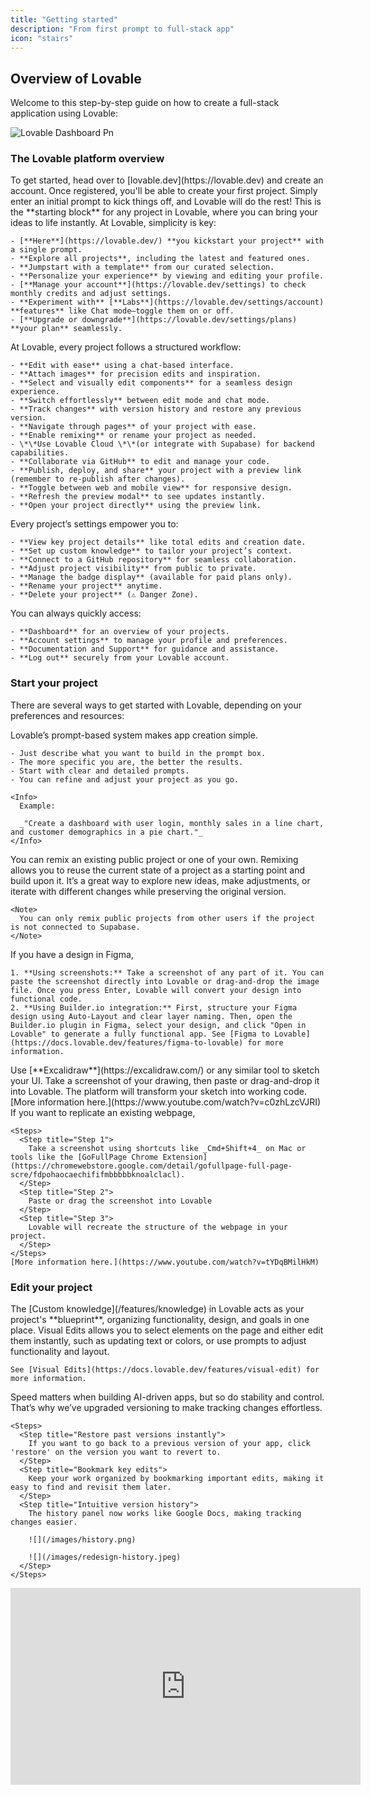 ```yaml
---
title: "Getting started"
description: "From first prompt to full-stack app"
icon: "stairs"
---
```


## Overview of Lovable

Welcome to this step-by-step guide on how to create a full-stack application using Lovable:

![Lovable Dashboard Pn](/images/lovable-dashboard.png)

### The Lovable platform overview

<AccordionGroup>
  <Accordion title="Create your first project">
    <Steps>
      <Step title="Step 1">
        To get started, head over to [lovable.dev](https://lovable.dev) and create an account.
      </Step>
      <Step title="Step 2">
        Once registered, you'll be able to create your first project.
      </Step>
      <Step title="Step 3">
        Simply enter an initial prompt to kick things off, and Lovable will do the rest! This is the **starting block** for any project in Lovable, where you can bring your ideas to life instantly.
      </Step>
    </Steps>
  </Accordion>
  <Accordion title="Lovable dashboard">
    At Lovable, simplicity is key:

    - [**Here**](https://lovable.dev/) **you kickstart your project** with a single prompt.
    - **Explore all projects**, including the latest and featured ones.
    - **Jumpstart with a template** from our curated selection.
    - **Personalize your experience** by viewing and editing your profile.
    - [**Manage your account**](https://lovable.dev/settings) to check monthly credits and adjust settings.
    - **Experiment with** [**Labs**](https://lovable.dev/settings/account) **features** like Chat mode—toggle them on or off.
    - [**Upgrade or downgrade**](https://lovable.dev/settings/plans) **your plan** seamlessly.
  </Accordion>
  <Accordion title="Project overview">
    At Lovable, every project follows a structured workflow:

    - **Edit with ease** using a chat-based interface.
    - **Attach images** for precision edits and inspiration.
    - **Select and visually edit components** for a seamless design experience.
    - **Switch effortlessly** between edit mode and chat mode.
    - **Track changes** with version history and restore any previous version.
    - **Navigate through pages** of your project with ease.
    - **Enable remixing** or rename your project as needed.
    - \*\*Use Lovable Cloud \*\*(or integrate with Supabase) for backend capabilities.
    - **Collaborate via GitHub** to edit and manage your code.
    - **Publish, deploy, and share** your project with a preview link (remember to re-publish after changes).
    - **Toggle between web and mobile view** for responsive design.
    - **Refresh the preview modal** to see updates instantly.
    - **Open your project directly** using the preview link.
  </Accordion>
  <Accordion title="Project settings">
    Every project’s settings empower you to:

    - **View key project details** like total edits and creation date.
    - **Set up custom knowledge** to tailor your project’s context.
    - **Connect to a GitHub repository** for seamless collaboration.
    - **Adjust project visibility** from public to private.
    - **Manage the badge display** (available for paid plans only).
    - **Rename your project** anytime.
    - **Delete your project** (⚠️ Danger Zone).
  </Accordion>
  <Accordion title="Project quick access">
    You can always quickly access:

    - **Dashboard** for an overview of your projects.
    - **Account settings** to manage your profile and preferences.
    - **Documentation and Support** for guidance and assistance.
    - **Log out** securely from your Lovable account.
  </Accordion>
</AccordionGroup>

### Start your project

There are several ways to get started with Lovable, depending on your preferences and resources:

<AccordionGroup>
  <Accordion title="Prompt">
    Lovable’s prompt-based system makes app creation simple.

    - Just describe what you want to build in the prompt box.
    - The more specific you are, the better the results.
    - Start with clear and detailed prompts.
    - You can refine and adjust your project as you go.

    <Info>
      Example:

      _"Create a dashboard with user login, monthly sales in a line chart, and customer demographics in a pie chart."_
    </Info>
  </Accordion>
  <Accordion title="Remix an existing project">
    You can remix an existing public project or one of your own. Remixing allows you to reuse the current state of a project as a starting point and build upon it. It’s a great way to explore new ideas, make adjustments, or iterate with different changes while preserving the original version.

    <Note>
      You can only remix public projects from other users if the project is not connected to Supabase.
    </Note>
  </Accordion>
  <Accordion title="Using Figma">
    If you have a design in Figma,

    1. **Using screenshots:** Take a screenshot of any part of it. You can paste the screenshot directly into Lovable or drag-and-drop the image file. Once you press Enter, Lovable will convert your design into functional code.
    2. **Using Builder.io integration:** First, structure your Figma design using Auto-Layout and clear layer naming. Then, open the Builder.io plugin in Figma, select your design, and click "Open in Lovable" to generate a fully functional app. See [Figma to Lovable](https://docs.lovable.dev/features/figma-to-lovable) for more information.
  </Accordion>
  <Accordion title="Using a sketch">
    <Steps>
      <Step title="Step 1">
        Use [**Excalidraw**](https://excalidraw.com/) or any similar tool to sketch your UI.
      </Step>
      <Step title="Step 2">
        Take a screenshot of your drawing, then paste or drag-and-drop it into Lovable.
      </Step>
      <Step title="Step 3">
        The platform will transform your sketch into working code.
      </Step>
    </Steps>
    [More information here.](https://www.youtube.com/watch?v=c0zhLzcVJRI)
  </Accordion>
  <Accordion title="Cloning a website or application">
    If you want to replicate an existing webpage,

    <Steps>
      <Step title="Step 1">
        Take a screenshot using shortcuts like _Cmd+Shift+4_ on Mac or tools like the [GoFullPage Chrome Extension](https://chromewebstore.google.com/detail/gofullpage-full-page-scre/fdpohaocaechififmbbbbbknoalclacl).
      </Step>
      <Step title="Step 2">
        Paste or drag the screenshot into Lovable
      </Step>
      <Step title="Step 3">
        Lovable will recreate the structure of the webpage in your project.
      </Step>
    </Steps>
    [More information here.](https://www.youtube.com/watch?v=tYDqBMilHkM)
  </Accordion>
</AccordionGroup>

### Edit your project

<AccordionGroup>
  <Accordion title="Add custom knowledge to your project">
    The [Custom knowledge](/features/knowledge) in Lovable acts as your project's **blueprint**, organizing functionality, design, and goals in one place.
  </Accordion>
  <Accordion title="Use Visual Edits">
    Visual Edits allows you to select elements on the page and either edit them instantly, such as updating text or colors, or use prompts to adjust functionality and layout.

    See [Visual Edits](https://docs.lovable.dev/features/visual-edit) for more information.
  </Accordion>
  <Accordion title="Revert a change">
    Speed matters when building AI-driven apps, but so do stability and control. That’s why we’ve upgraded versioning to make tracking changes effortless.

    <Steps>
      <Step title="Restore past versions instantly">
        If you want to go back to a previous version of your app, click 'restore' on the version you want to revert to.
      </Step>
      <Step title="Bookmark key edits">
        Keep your work organized by bookmarking important edits, making it easy to find and revisit them later.
      </Step>
      <Step title="Intuitive version history">
        The history panel now works like Google Docs, making tracking changes easier.

        ![](/images/history.png)

        ![](/images/redesign-history.jpeg)
      </Step>
    </Steps>
  </Accordion>
  <Accordion title="Add animation component with 21st dev">
    <iframe width="560" height="315" src="https://www.youtube.com/embed/MJ9pB741sXw?si=7vPZVpe0TyHIgTLp" title="YouTube video player" frameborder="0" allow="accelerometer; autoplay; clipboard-write; encrypted-media; gyroscope; picture-in-picture; web-share" referrerpolicy="strict-origin-when-cross-origin" allowfullscreen />
  </Accordion>
  <Accordion title="Add images to prompt">
    Attach images directly to the chat to add context to your prompts. This makes it easier to illustrate ideas or concepts that are better shown than described.

    <iframe width="100%" height="315" src="https://www.youtube.com/embed/uaGnrK5Dkkc" title="YouTube video player" frameborder="0" allow="accelerometer; autoplay; clipboard-write; encrypted-media; gyroscope; picture-in-picture" allowfullscreen />
  </Accordion>
  <Accordion title="Add a new page to your project">
    <iframe width="100%" height="315" src="https://www.youtube.com/embed/h6vnvFKzd0Y?si=cw_zapDQW3hQfVOc" title="YouTube video player" frameborder="0" allow="accelerometer; autoplay; clipboard-write; encrypted-media; gyroscope; picture-in-picture; web-share" referrerpolicy="strict-origin-when-cross-origin" allowfullscreen />
  </Accordion>
  <Accordion title="Refactor code">
    <iframe width="100%" height="315" src="https://www.youtube.com/embed/epVlkdNSVrs?si=ufy8WTXkPcpbhkW6" title="YouTube video player" frameborder="0" allow="accelerometer; autoplay; clipboard-write; encrypted-media; gyroscope; picture-in-picture; web-share" referrerpolicy="strict-origin-when-cross-origin" allowfullscreen />
  </Accordion>
  <Accordion title="Connect to GitHub">
    Integrate your project with GitHub to iterate on your application seamlessly. You can make code changes in GitHub or your preferred IDE while keeping everything in sync with Lovable.

    <iframe width="100%" height="315" src="https://www.youtube.com/embed/zgNkhU4SYgQ" title="YouTube video player" frameborder="0" allow="accelerometer; autoplay; clipboard-write; encrypted-media; gyroscope; picture-in-picture" allowfullscreen />

    See [GitHub integration](https://docs.lovable.dev/integrations/git-integration) for more information.
  </Accordion>
</AccordionGroup>

### Add fullstack capabilities to your project

<AccordionGroup>
  <Accordion title="Connect a backend">
    If you need to add backend capabilities to your application, you can:

    - Connect to Lovable's built-in backend -  [Lovable Cloud](https://docs.lovable.dev/features/cloud)
    - Use Lovable's native [Supabase integration](https://docs.lovable.dev/integrations/supabase)
  </Accordion>
  <Accordion title="Add payment capabilities to your application with Stripe">
    There are many ways to connect Stripe to Lovable, but the most straight-forward way is to utilize Stripe's built in payment links. See [Stripe integration](https://docs.lovable.dev/integrations/stripe) for more information.
  </Accordion>
  <Accordion title="Add email capabilities with Resend">
    <iframe width="100%" height="315" src="https://www.youtube.com/embed/w5Xq-Kvt3J0?si=wdSxtbhg3-uH3NZt" title="YouTube video player" frameborder="0" allow="accelerometer; autoplay; clipboard-write; encrypted-media; gyroscope; picture-in-picture; web-share" referrerpolicy="strict-origin-when-cross-origin" allowfullscreen />

    See [Resend integration](https://docs.lovable.dev/integrations/resend) for more information.
  </Accordion>
</AccordionGroup>

### Deploy and publish your project

<AccordionGroup>
  <Accordion title="Set up SEO">
    Check out [SEO documentation](https://docs.lovable.dev/features/seo) to ensure all SEO capabilities are properly enabled.
  </Accordion>
  <Accordion title="Add a custom domain">
    You can add a custom domain using:

    - Entri (native to Lovable)
    - Netlify
    - Vercel
    - Namecheap

    See [Custom domain](https://docs.lovable.dev/features/custom-domain) for more information.
  </Accordion>
  <Accordion title="Publish my project">
    When your project is ready, publish it to generate a shareable URL. This makes it easy to showcase your application or share it with collaborators and stakeholders.

    <iframe width="100%" height="315" src="https://www.youtube.com/embed/GFtWVXkZDTw" title="YouTube video player" frameborder="0" allow="accelerometer; autoplay; clipboard-write; encrypted-media; gyroscope; picture-in-picture" allowfullscreen />

    See [Publish](https://docs.lovable.dev/features/publish) for more information.
  </Accordion>
</AccordionGroup>